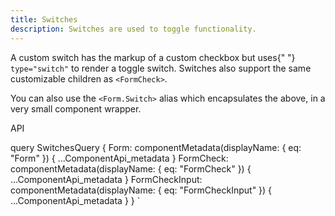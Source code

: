 ```yaml
---
title: Switches
description: Switches are used to toggle functionality.
---
```



<Overview guidelink="https://modus.trimble.com/components/switches/">
  A custom switch has the markup of a custom checkbox but uses{" "}
  <code>type="switch"</code> to render a toggle switch. Switches also support
  the same customizable children as <code>&lt;FormCheck&gt;</code>.
  <p>
    You can also use the <code>&lt;Form.Switch&gt;</code> alias which
    encapsulates the above, in a very small component wrapper.
  </p>
</Overview>

<CodeBlock title="Example" code={SwitchesBasic}></CodeBlock>

<CodeBlock title="Inline" code={SwitchesInline}></CodeBlock>

<LinkedHeading h="2" className="h1" id="switches-api">
  API
</LinkedHeading>
<ComponentApi metadata={props.data.Form} />
<ComponentApi metadata={props.data.FormCheck} exportedBy={props.data.Form} />
<ComponentApi
  metadata={props.data.FormCheckInput}
  exportedBy={props.data.FormCheck}
/>

  query SwitchesQuery {
    Form: componentMetadata(displayName: { eq: "Form" }) {
      ...ComponentApi_metadata
    }
    FormCheck: componentMetadata(displayName: { eq: "FormCheck" }) {
      ...ComponentApi_metadata
    }
    FormCheckInput: componentMetadata(displayName: { eq: "FormCheckInput" }) {
      ...ComponentApi_metadata
    }
  }
`

